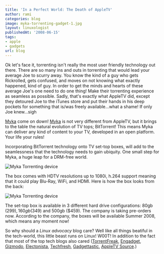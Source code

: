 ```yaml
---
title: 'In a Perfect World: The Death of AppleTV'
author: rami
categories: blog
image: myka-torrenting-gadget-1.jpg
layout: linuxologist
publishedAt: '2008-06-15'
tags:
- apple
- gadgets
url: blog
---
```


Ok let's face it, torrenting isn't really the most user friendly technology out there. There are so many ins and outs in torrenting that would lead your average Joe to scurry away. You know the kind of a guy who gets Rickrolled, gets confused, and moves on not knowing what exactly happened, kind of guy. In order to get the minds and hearts of these average Joe's one need to do one thing! Make their torrenting experience as seamless as possible. Sadly, that's exactly what AppleTV did, except they detoured Joe to the iTunes store and put their hands in his deep pockets for something that is/was freely available...what a shame! If only Joe knew...sigh

[Myka](http://www.myka.tv/index.html) come on down! [Myka](http://www.myka.tv/index.html) is not very different from AppleTV, but it brings to the table the natural evolution of TV tops; BitTorrent! This means Myka can deliver any kind of content to your TV, developed in an open platform. Your life your rules!

Incorporating BitTorrent technology onto TV set-top boxes, will add to the seamlessness that the technology needs to gain ubiquity. One small step for Myka, a huge leap for a DRM-free world.

![Myka Torrenting device](/assets/images/content/blog/myka-torrenting-gadget-1.jpg)

The box comes with HDTV resolutions up to 1080i, h.264 support meaning that it could play Blu-Ray, WiFi, and HDMI. Here is how the box looks from the back:

![Myka Torrenting device](/assets/images/content/blog/myka-torrenting-gadget-2.jpg)

The set-top box is available in 3 different hard drive configurations: 80gb ($299), 160gb ($349) and 500gb ($459). The company is taking pre-orders now. According to the company, the boxes will be available Summer 2008, which means any moment now!

So why should a *Linux advocacy* blog care? Well like all things beatiful in the tech-world, this little beast runs on Linux! W00T! In addition to the fact that most of the top tech blogs also cared ([TorrentFreak](http://torrentfreak.com/bittorrent-on-tv-080321/), [Engadget](http://www.engadget.com/2008/03/21/myka-sneaks-bittorrent-into-the-living-room/), [Gizmodo](http://gizmodo.com/370820/myka-brings-bittorrent-to-your-tv), [Electonista](http://www.electronista.com/articles/08/03/21/myka.media.hub/), [Techfresh](http://www.techfresh.net/gadgets/computers/storage/myka-bit-torrent-device/), [Gadgettastic](http://www.gadgettastic.com/2008/03/21/myka-bittorrent-tv-solution/), [AppleTV Source](http://appletvsource.com/content/view/601/1/).)
